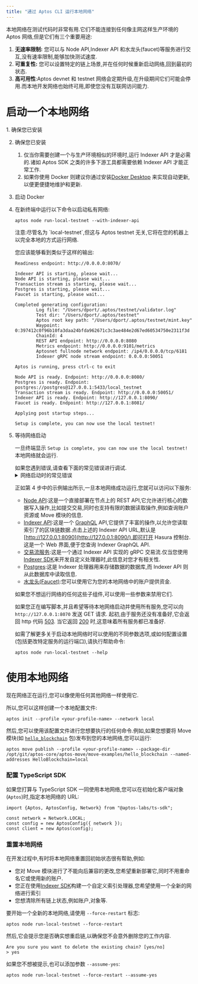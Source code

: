 ```yaml
---
title: "通过 Aptos CLI 运行本地网络"
---
```


本地网络在测试代码时非常有用.它们不能连接到任何像主网这样生产环境的 Aptos 网络,但是它们有三个重要用途:


1. **无速率限制:** 您可以与 Node API,Indexer API 和水龙头(faucet)等服务进行交互,没有速率限制,能够加快测试速度.
2. **可重复性:** 您可以设置特定的链上场景,并在任何时候重新启动网络,回到最初的状态.
3. **高可用性**:Aptos devnet 和 testnet 网络会定期升级,在升级期间它们可能会停用.而本地开发网络也始终可用,即使您没有互联网访问能力.
   <br />

# 启动一个本地网络

<Steps>
  1. 确保您已安装

  2. 确保您已安装

     1. 仅当你需要创建一个与生产环境相似的环境时,运行 Indexer API 才是必需的.诸如 Aptos SDK 之类的许多下游工具都需要依赖 Indexer API 才能正常工作.
     2. 如果你使用 Docker 则建议你通过安装[Docker Desktop](https://www.docker.com/products/docker-desktop/) 来实现自动更新,以便更便捷地维护和更新.

  3. 启动 Docker

  4. 在新终端中运行以下命令以启动私有网络:

     ```shellscript filename="Terminal"
     aptos node run-local-testnet --with-indexer-api
     ```

     <Aside type="caution">
       注意:尽管名为 `local-testnet`,但这与 Aptos testnet 无关,它将在您的机器上以完全本地的方式运行网络.
     </Aside>

     您应该能够看到类似于这样的输出:

     ```shellscript filename="Terminal"
     Readiness endpoint: http://0.0.0.0:8070/

     Indexer API is starting, please wait...
     Node API is starting, please wait...
     Transaction stream is starting, please wait...
     Postgres is starting, please wait...
     Faucet is starting, please wait...

     Completed generating configuration:
             Log file: "/Users/dport/.aptos/testnet/validator.log"
             Test dir: "/Users/dport/.aptos/testnet"
             Aptos root key path: "/Users/dport/.aptos/testnet/mint.key"
             Waypoint: 0:397412c0f96b10fa3daa24bfda962671c3c3ae484e2d67ed60534750e2311f3d
             ChainId: 4
             REST API endpoint: http://0.0.0.0:8080
             Metrics endpoint: http://0.0.0.0:9101/metrics
             Aptosnet fullnode network endpoint: /ip4/0.0.0.0/tcp/6181
             Indexer gRPC node stream endpoint: 0.0.0.0:50051

     Aptos is running, press ctrl-c to exit

     Node API is ready. Endpoint: http://0.0.0.0:8080/
     Postgres is ready. Endpoint: postgres://postgres@127.0.0.1:5433/local_testnet
     Transaction stream is ready. Endpoint: http://0.0.0.0:50051/
     Indexer API is ready. Endpoint: http://127.0.0.1:8090/
     Faucet is ready. Endpoint: http://127.0.0.1:8081/

     Applying post startup steps...

     Setup is complete, you can now use the local testnet!
     ```

  5. 等待网络启动

     一旦终端显示 `Setup is complete, you can now use the local testnet!` 本地网络就会运行.

     <Aside type="caution">
       如果您遇到错误,请查看下面的常见错误进行调试.
     </Aside>

     <details>
       <summary>网络启动时的常见错误</summary>

       ### 端口已被使用

       ```shellscript filename="Terminal"
       panicked at 'error binding to 0.0.0.0:8080: error creating server listener: Address already in use (os error 48)'
       ```

       这意味着本地网络所需的其中一个端口已被另一个进程使用.

       要在类 Unix 系统上解决此问题,您可以:

       1. 通过运行 `lsof -i :8080` 确定进程的名称和 PID.
       2. 一旦知道了 PID,你就能运行 `kill <pid>` 来释放该端口.

       ### 打开的文件太多

       ```shellscript filename="Terminal"
       panicked at crates/aptos/src/node/local_testnet/logging.rs:64:10:
       called \`Result::unwrap()\` on an \`Err\` value: Os { code: 24, kind: Uncategorized, message: "Too many open files" }
       ```

       这意味着您的系统上打开的文件太多.在许多类 Unix 系统上,您可以通过向您的 `.zshrc` 添加类似以下内容来增加打开文件的最大数量:

       ```shellscript filename="Terminal"
       ulimit -n 32768
       ```

       ### Docker 不可用

       ```shellscript filename="Terminal"
       Unexpected error: Failed to apply pre-run steps for Postgres: Docker is not available, confirm it is installed and running. On Linux you may need to use sudo
       ```

       要调试此问题,请尝试以下修复:

       1. 通过运行 `docker --version` 确保您已安装 docker.
       2. 通过运行 `docker info` 确保 Docker 守护进程正在运行(如果错误提示 `Cannot connect to the Docker daemon`,则表示 Docker 未运行)
       3. 确保连接到 Docker 的套接字(socket)在您的机器上的默认位置存在.例如,在类 Unix 系统上应该有 `/var/run/docker.sock`.
          1. 如果该文件不存在,请打开 Docker Desktop 并启用 `Settings -> Advanced -> Allow the default Docker socket to be used.`
          2. 或者,您可以通过运行 `docker context inspect | grep Host` 找到 Docker socket 的位置,然后通过运行 `sudo ln -s /Users/dport/.docker/run/docker.sock /var/run/docker.sock` 将该位置链接到默认位置
     </details>

     正如第 4 步中的示例输出所示,一旦本地网络成功运行,您就可以访问以下服务:

     - [Node API](/zh/network/nodes/aptos-api-spec):这是一个直接部署在节点上的 REST API,它允许进行核心的数据写入操作,比如提交交易,同时也支持有限的数据读取操作,例如查询账户资源或 Move 模块的信息.
     - [Indexer API](/zh/build/indexer/indexer-api):这是一个 [GraphQL](https://graphql.org/) API,它提供了丰富的操作,以允许您读取索引了的区块链数据.点击上述的 Indexer API URL,默认是 [http://127.0.0.1:8090](http://127.0.0.1:8090/),即可打开 Hasura 控制台.这是一个 Web 界面,便于您查询 Indexer GraphQL API.
     - [交易流服务](/zh/build/indexer/txn-stream):这是一个通过 Indexer API 实现的 gRPC 交易流.仅当您使用[Indexer SDK](/zh/indexer/indexer-sdk)来开发自定义处理器时,此信息对您才有相关性.
     - [Postgres](https://www.postgresql.org/):这是 Indexer 处理器用来存储数据的数据库,而 Indexer API 则从此数据库中读取信息.
     - [水龙头(Faucet)](/zh/build/apis/faucet-api):您可以使用它为您的本地网络中的账户提供资金.

     如果您不想运行网络的任何这些子组件,可以使用一些参数来禁用它们.

     如果您正在编写脚本,并且希望等待本地网络启动并使用所有服务,您可以向 `http://127.0.0.1:8070` 发送 GET 请求. 起初,由于服务还没有准备好,它会返回 http 代码 [503](https://developer.mozilla.org/en-US/docs/Web/HTTP/Status/503). 当它返回 [200](https://developer.mozilla.org/en-US/docs/Web/HTTP/Status/200) 时,这意味着所有服务都已准备好.

     如需了解更多关于启动本地网络时可以使用的不同参数选项,或如何配置设置(包括更改特定服务的运行端口),请执行帮助命令:

     ```shellscript filename="Terminal"
     aptos node run-local-testnet --help
     ```
</Steps>

# 使用本地网络

现在网络正在运行,您可以像使用任何其他网络一样使用它.

所以,您可以这样创建一个本地配置文件:

```shellscript filename="Terminal"
aptos init --profile <your-profile-name> --network local
```

然后,您可以使用该配置文件进行您想要执行的任何命令.例如,如果您想要将 Move 模块(如 [`hello_blockchain`](https://github.com/aptos-labs/aptos-core/tree/main/aptos-move/move-examples/hello_blockchain) 包)发布到您的本地网络,您可以运行:

```shellscript filename="Terminal"
aptos move publish --profile <your-profile-name> --package-dir /opt/git/aptos-core/aptos-move/move-examples/hello_blockchain --named-addresses HelloBlockchain=local
```

### 配置 TypeScript SDK

如果您打算与 TypeScript SDK 一同使用本地网络,您可以在初始化客户端对象(`Aptos`)时,指定本地网络的 URL:

```tsx
import {Aptos, AptosConfig, Network} from "@aptos-labs/ts-sdk";

const network = Network.LOCAL;
const config = new AptosConfig({ network });
const client = new Aptos(config);
```

### 重置本地网络

在开发过程中,有时将本地网络重置回初始状态很有帮助,例如:

- 您对 Move 模块进行了不能向后兼容的更改,您希望重新部署它,同时不用重命名它或使用新的账户.
- 您正在使用[Indexer SDK](/zh/indexer/indexer-sdk)构建一个自定义索引处理器,您希望使用一个全新的网络进行索引
- 您想清除所有链上状态,例如账户,对象等.

要开始一个全新的本地网络,请使用 `--force-restart` 标志:

```shellscript filename="Terminal"
aptos node run-local-testnet --force-restart
```

然后,它会提示您是否确实想重启链,以确保您不会意外删除您的工作内容.

```shellscript filename="Terminal"
Are you sure you want to delete the existing chain? [yes/no]
> yes
```

如果您不想被提示,也可以添加参数 `--assume-yes`:

```shellscript filename="Terminal"
aptos node run-local-testnet --force-restart --assume-yes
```
